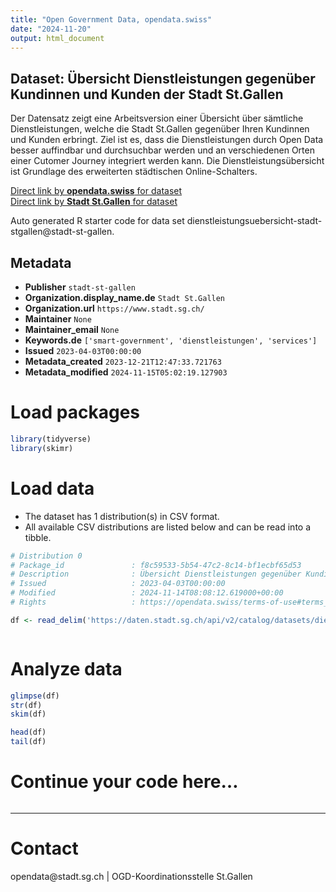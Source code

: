 ```yaml
---
title: "Open Government Data, opendata.swiss"
date: "2024-11-20"
output: html_document
---
```


## Dataset: Übersicht Dienstleistungen gegenüber Kundinnen und Kunden der Stadt St.Gallen

Der Datensatz zeigt eine Arbeitsversion einer Übersicht über sämtliche Dienstleistungen, welche die Stadt St.Gallen gegenüber Ihren Kundinnen und Kunden erbringt. Ziel ist es, dass die Dienstleistungen durch Open Data besser auffindbar und durchsuchbar werden und an verschiedenen Orten einer Cutomer Journey integriert werden kann. Die Dienstleistungsübersicht ist Grundlage des erweiterten städtischen Online-Schalters.

[Direct link by **opendata.swiss** for dataset](https://opendata.swiss/de/dataset/ubersicht-dienstleistungen-gegenuber-kundinnen-und-kunden-der-stadt-st-gallen)<br>
[Direct link by **Stadt St.Gallen** for dataset](https://daten.stadt.sg.ch/explore/dataset/dienstleistungsuebersicht-stadt-stgallen/)

Auto generated R starter code for data set dienstleistungsuebersicht-stadt-stgallen@stadt-st-gallen.

## Metadata

- **Publisher** `stadt-st-gallen`
- **Organization.display_name.de** `Stadt St.Gallen`
- **Organization.url** `https://www.stadt.sg.ch/`
- **Maintainer** `None`
- **Maintainer_email** `None`
- **Keywords.de** `['smart-government', 'dienstleistungen', 'services']`
- **Issued** `2023-04-03T00:00:00`
- **Metadata_created** `2023-12-21T12:47:33.721763`
- **Metadata_modified** `2024-11-15T05:02:19.127903`


# Load packages

```r

library(tidyverse)
library(skimr)

```

# Load data

-   The dataset has 1 distribution(s) in CSV format.
-   All available CSV distributions are listed below and can be read into a tibble.

```r

# Distribution 0
# Package_id               : f8c59533-5b54-47c2-8c14-bf1ecbf65d53
# Description              : Übersicht Dienstleistungen gegenüber Kundinnen und Kunden der Stadt St.Gallen (csv)
# Issued                   : 2023-04-03T00:00:00
# Modified                 : 2024-11-14T08:08:12.619000+00:00
# Rights                   : https://opendata.swiss/terms-of-use#terms_by

df <- read_delim('https://daten.stadt.sg.ch/api/v2/catalog/datasets/dienstleistungsuebersicht-stadt-stgallen/exports/csv?use_labels=true')



```

# Analyze data

```r

glimpse(df)
str(df)
skim(df)

head(df)
tail(df)

```

# Continue your code here...

```r

```

------------------------------------------------------------------------

# Contact

opendata@stadt.sg.ch | OGD-Koordinationsstelle St.Gallen
